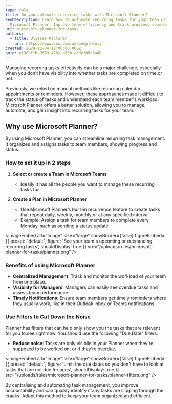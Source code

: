 ```yaml
---
type: rule
title: Do you automate recurring tasks with Microsoft Planner?
seoDescription: Learn how to automate recurring tasks for your team using
  Microsoft Planner. Improve team efficiency and track progress seamlessly.
uri: microsoft-planner-for-tasks
authors:
  - title: Ulysses Maclaren
    url: https://www.ssw.com.au/people/uly
created: 2024-11-04T12:00:00.000Z
guid: ef38bffb-9659-4101-b70b-c1def85a3a4b
---
```

Managing recurring tasks effectively can be a major challenge, especially when you don’t have visibility into whether tasks are completed on time or not.

Previously, we relied on manual methods like recurring calendar appointments or reminders. However, these approaches made it difficult to track the status of tasks and understand each team member's workload. Microsoft Planner offers a better solution, allowing you to manage, automate, and gain insight into recurring tasks for your team.
## Why use Microsoft Planner?

By using Microsoft Planner, you can streamline recurring task management. It organizes and assigns tasks to team members, showing progress and status.

### How to set it up in 2 steps

1. **Select or create a Team in Microsoft Teams**

   * Ideally it has all the people you want to manage these recurring tasks for

2. **Create a Plan in Microsoft Planner**

   * Use Microsoft Planner’s built-in recurrence feature to create tasks that repeat daily, weekly, monthly or at any specified interval
   * Example: Assign a task for team members to complete every Monday, such as sending a status update


<imageEmbed
  alt="Image"
  size="large"
  showBorder={false}
  figureEmbed={{
    preset: "default",
    figure: 'See your team\'s upcoming or outstanding recurring tasks',
    shouldDisplay: true
  }}
  src="/uploads/rules/microsoft-planner-for-tasks/planner.png"
/>

### Benefits of using Microsoft Planner

* **Centralized Management**: Track and monitor the workload of your team from one place.
* **Visibility for Managers**: Managers can easily see overdue tasks and assess team performance.
* **Timely Notifications**: Ensure team members get timely reminders where they usually work, like in their Outlook inbox or Teams notifications.

### Use Filters to Cut Down the Noise

Planner has filters that can help only show you the tasks that are relevent for you to see right now. You should use the following "Due Date" filters:

* **Reduce noise**: Tasks are only visibile in your Planner when they're supposed to be worked on, or if they're overdue.


<imageEmbed
  alt="Image"
  size="large"
  showBorder={false}
  figureEmbed={{
    preset: "default",
    figure: 'Limit the due dates so you don\'t have to look at tasks that are not due for ages',
    shouldDisplay: true
  }}
  src="/uploads/rules/microsoft-planner-for-tasks/planner-filters.png"
/>

By centralising and automating task management, you improve accountability and can quickly identify if any tasks are slipping through the cracks. Adopt this method to keep your team organized and efficient.